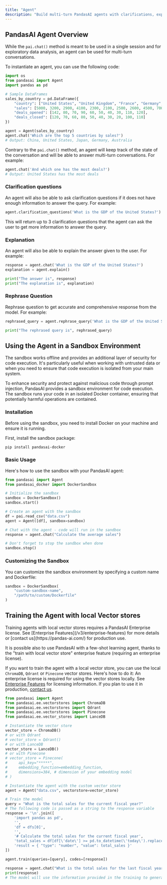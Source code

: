 ```yaml
---
title: "Agent"
description: "Build multi-turn PandasAI agents with clarifications, explanations, query rephrasing, optional sandboxed execution, and enterprise training via local vector stores."
---
```


## PandasAI Agent Overview

While the `pai.chat()` method is meant to be used in a single session and for exploratory data analysis, an agent can be used for multi-turn conversations.

To instantiate an agent, you can use the following code:

```python
import os
from pandasai import Agent
import pandas as pd

# Sample DataFrames
sales_by_country = pd.DataFrame({
    "country": ["United States", "United Kingdom", "France", "Germany", "Italy", "Spain", "Canada", "Australia", "Japan", "China"],
    "sales": [5000, 3200, 2900, 4100, 2300, 2100, 2500, 2600, 4500, 7000],
    "deals_opened": [142, 80, 70, 90, 60, 50, 40, 30, 110, 120],
    "deals_closed": [120, 70, 60, 80, 50, 40, 30, 20, 100, 110]
})

agent = Agent(sales_by_country)
agent.chat('Which are the top 5 countries by sales?')
# Output: China, United States, Japan, Germany, Australia
```

Contrary to the `pai.chat()` method, an agent will keep track of the state of the conversation and will be able to answer multi-turn conversations. For example:

```python
agent.chat('And which one has the most deals?')
# Output: United States has the most deals
```

### Clarification questions

An agent will also be able to ask clarification questions if it does not have enough information to answer the query. For example:

```python
agent.clarification_questions('What is the GDP of the United States?')
```

This will return up to 3 clarification questions that the agent can ask the user to get more information to answer the query.

### Explanation

An agent will also be able to explain the answer given to the user. For example:

```python
response = agent.chat('What is the GDP of the United States?')
explanation = agent.explain()

print("The answer is", response)
print("The explanation is", explanation)
```

### Rephrase Question

Rephrase question to get accurate and comprehensive response from the model. For example:

```python
rephrased_query = agent.rephrase_query('What is the GDP of the United States?')

print("The rephrased query is", rephrased_query)

```

## Using the Agent in a Sandbox Environment

<Note>
  The sandbox works offline and provides an additional layer of security for
  code execution. It's particularly useful when working with untrusted data or
  when you need to ensure that code execution is isolated from your main system.
</Note>

To enhance security and protect against malicious code through prompt injection, PandasAI provides a sandbox environment for code execution. The sandbox runs your code in an isolated Docker container, ensuring that potentially harmful operations are contained.

### Installation

Before using the sandbox, you need to install Docker on your machine and ensure it is running.

First, install the sandbox package:

```bash
pip install pandasai-docker
```

### Basic Usage

Here's how to use the sandbox with your PandasAI agent:

```python
from pandasai import Agent
from pandasai_docker import DockerSandbox

# Initialize the sandbox
sandbox = DockerSandbox()
sandbox.start()

# Create an agent with the sandbox
df = pai.read_csv("data.csv")
agent = Agent([df], sandbox=sandbox)

# Chat with the agent - code will run in the sandbox
response = agent.chat("Calculate the average sales")

# Don't forget to stop the sandbox when done
sandbox.stop()
```

### Customizing the Sandbox

You can customize the sandbox environment by specifying a custom name and Dockerfile:

```python
sandbox = DockerSandbox(
    "custom-sandbox-name",
    "/path/to/custom/Dockerfile"
)
```

## Training the Agent with local Vector stores

<Note>
  Training agents with local vector stores requires a PandasAI Enterprise license. See [Enterprise Features](/v3/enterprise-features) for more details or [contact us](https://pandas-ai.com/) for production use.
</Note>

It is possible also to use PandasAI with a few-shot learning agent, thanks to the "train with local vector store" enterprise feature (requiring an enterprise license). 

If you want to train the agent with a local vector store, you can use the local `ChromaDB`, `Qdrant` or `Pinecone` vector stores. Here's how to do it:
An enterprise license is required for using the vector stores locally. See [Enterprise Features](/v3/enterprise-features) for licensing information.
If you plan to use it in production, [contact us](https://pandas-ai.com).

```python
from pandasai import Agent
from pandasai.ee.vectorstores import ChromaDB
from pandasai.ee.vectorstores import Qdrant
from pandasai.ee.vectorstores import Pinecone
from pandasai.ee.vector_stores import LanceDB

# Instantiate the vector store
vector_store = ChromaDB()
# or with Qdrant
# vector_store = Qdrant()
# or with LanceDB
vector_store = LanceDB()
# or with Pinecone
# vector_store = Pinecone(
#     api_key="*****",
#     embedding_function=embedding_function,
#     dimensions=384, # dimension of your embedding model
# )

# Instantiate the agent with the custom vector store
agent = Agent("data.csv", vectorstore=vector_store)

# Train the model
query = "What is the total sales for the current fiscal year?"
# The following code is passed as a string to the response variable
response = '\n'.join([
    'import pandas as pd',
    '',
    'df = dfs[0]',
    '',
    '# Calculate the total sales for the current fiscal year',
    'total_sales = df[df[\'date\'] >= pd.to_datetime(\'today\').replace(month=4, day=1)][\'sales\'].sum()',
    'result = { "type": "number", "value": total_sales }'
])

agent.train(queries=[query], codes=[response])

response = agent.chat("What is the total sales for the last fiscal year?")
print(response)
# The model will use the information provided in the training to generate a response
```